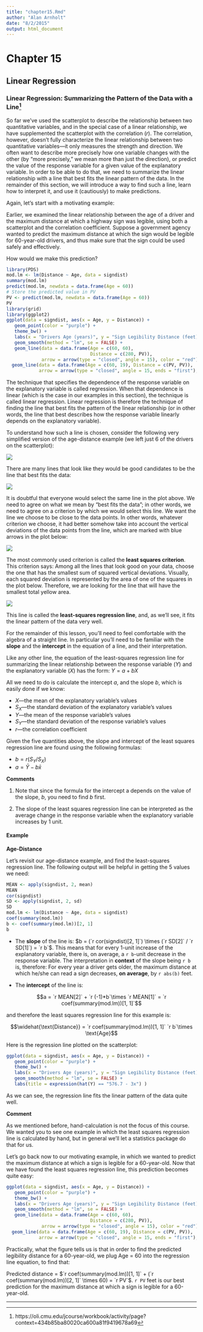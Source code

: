 ```yaml
---
title: "chapter15.Rmd"
author: "Alan Arnholt"
date: "8/2/2015"
output: html_document
---
```


# Chapter 15
## Linear Regression

### Linear Regression: Summarizing the Pattern of the Data with a Line^[https://oli.cmu.edu/jcourse/workbook/activity/page?context=434b85ba80020ca600a81f9419678a69]

So far we've used the scatterplot to describe the relationship between two quantitative variables, and in the special case of a linear relationship, we have supplemented the scatterplot with the correlation ($r$). The correlation, however, doesn't fully characterize the linear relationship between two quantitative variables—it only measures the strength and direction. We often want to describe more precisely how one variable changes with the other (by "more precisely," we mean more than just the direction), or predict the value of the response variable for a given value of the explanatory variable. In order to be able to do that, we need to summarize the linear relationship with a line that best fits the linear pattern of the data. In the remainder of this section, we will introduce a way to find such a line, learn how to interpret it, and use it (cautiously) to make predictions.

Again, let's start with a motivating example:

Earlier, we examined the linear relationship between the age of a driver and the maximum distance at which a highway sign was legible, using both a scatterplot and the correlation coefficient. Suppose a government agency wanted to predict the maximum distance at which the sign would be legible for 60-year-old drivers, and thus make sure that the sign could be used safely and effectively.

How would we make this prediction?

```r
library(PDS)
mod.lm <- lm(Distance ~ Age, data = signdist)
summary(mod.lm)
predict(mod.lm, newdata = data.frame(Age = 60))
# Store the predicted value in PV
PV <- predict(mod.lm, newdata = data.frame(Age = 60))
PV
library(grid)
library(ggplot2)
ggplot(data = signdist, aes(x = Age, y = Distance)) + 
   geom_point(color = "purple") +
   theme_bw() + 
   labs(x = "Drivers Age (years)", y = "Sign Legibility Distance (feet)") + 
   geom_smooth(method = "lm", se = FALSE) + 
   geom_line(data = data.frame(Age = c(60, 60), 
                               Distance = c(280, PV)), 
             arrow = arrow(type = "closed", angle = 15), color = "red") + 
  geom_line(data = data.frame(Age = c(60, 19), Distance = c(PV, PV)),
            arrow = arrow(type = "closed", angle = 15, ends = "first"), color = "red")
```

The technique that specifies the dependence of the response variable on the explanatory variable is called regression. When that dependence is linear (which is the case in our examples in this section), the technique is called linear regression. Linear regression is therefore the technique of finding the line that best fits the pattern of the linear relationship (or in other words, the line that best describes how the response variable linearly depends on the explanatory variable).

To understand how such a line is chosen, consider the following very simplified version of the age-distance example (we left just 6 of the drivers on the scatterplot):

![](./graphics/linear9.gif)

There are many lines that look like they would be good candidates to be the line that best fits the data:

![](./graphics/linear10.gif)

It is doubtful that everyone would select the same line in the plot above. We need to agree on what we mean by "best fits the data"; in other words, we need to agree on a criterion by which we would select this line. We want the line we choose to be close to the data points. In other words, whatever criterion we choose, it had better somehow take into account the vertical deviations of the data points from the line, which are marked with blue arrows in the plot below:

![](./graphics/linear11.gif)

The most commonly used criterion is called the **least squares criterion**. This criterion says: Among all the lines that look good on your data, choose the one that has the smallest sum of squared vertical deviations. Visually, each squared deviation is represented by the area of one of the squares in the plot below. Therefore, we are looking for the line that will have the smallest total yellow area.

![](./graphics/linear12.gif)

This line is called the **least-squares regression line**, and, as we'll see, it fits the linear pattern of the data very well.

For the remainder of this lesson, you'll need to feel comfortable with the algebra of a straight line. In particular you'll need to be familiar with the **slope** and the **intercept** in the equation of a line, and their interpretation.

Like any other line, the equation of the least-squares regression line for summarizing the linear relationship between the response variable ($Y$) and the explanatory variable ($X$) has the form: $Y = a + bX$

All we need to do is calculate the intercept $a$, and the slope $b$, which is easily done if we know:

* $X$—the mean of the explanatory variable's values
* $S_X$—the standard deviation of the explanatory variable's values
* $Y$—the mean of the response variable's values
* $S_Y$—the standard deviation of the response variable's values
* $r$—the correlation coefficient

Given the five quantities above, the slope and intercept of the least squares regression line are found using the following formulas:

* $b = r (S_Y/S_X)$
* $a = \bar{Y} -b\bar{x}$

**Comments**

1.  Note that since the formula for the intercept a depends on the value of the slope, $b$, you need to find $b$ first.

2.  The slope of the least squares regression line can be interpreted as the average change in the response variable when the explanatory variable increases by 1 unit.

#### Example

**Age-Distance**

Let's revisit our age-distance example, and find the least-squares regression line. The following output will be helpful in getting the 5 values we need:

```r
MEAN <- apply(signdist, 2, mean)
MEAN
cor(signdist)
SD <- apply(signdist, 2, sd)
SD
mod.lm <- lm(Distance ~ Age, data = signdist)
coef(summary(mod.lm))
b <- coef(summary(mod.lm))[2, 1]
b
```

* The **slope** of the line is: $b = (`r cor(signdist)[2, 1]`) \times (`r SD[2]` / `r SD[1]`) = `r b`$. This means that for every 1-unit increase of the explanatory variable, there is, on average, a `r b`-unit decrease in the response variable. The interpretation in **context** of the slope being `r b` is, therefore: For every year a driver gets older, the maximum distance at which he/she can read a sign decreases, **on average**, by `r abs(b)` feet.

* The **intercept** of the line is:

$$a = `r MEAN[2]` + `r (-1)*b`\times `r MEAN[1]` = `r coef(summary(mod.lm))[1, 1]`$$

and therefore the least squares regression line for this example is:

$$\widehat{\text{Distance}} = `r coef(summary(mod.lm))[1, 1]` `r b`\times \text{Age}$$

Here is the regression line plotted on the scatterplot:

```r
ggplot(data = signdist, aes(x = Age, y = Distance)) + 
   geom_point(color = "purple") +
   theme_bw() + 
   labs(x = "Drivers Age (years)", y = "Sign Legibility Distance (feet)") + 
   geom_smooth(method = "lm", se = FALSE) +
   labs(title = expression(hat(Y) == "576.7 - 3x") )
```

As we can see, the regression line fits the linear pattern of the data quite well.

**Comment**

As we mentioned before, hand-calculation is not the focus of this course. We wanted you to see one example in which the least squares regression line is calculated by hand, but in general we'll let a statistics package do that for us.

Let's go back now to our motivating example, in which we wanted to predict the maximum distance at which a sign is legible for a 60-year-old. Now that we have found the least squares regression line, this prediction becomes quite easy:

```r
ggplot(data = signdist, aes(x = Age, y = Distance)) + 
   geom_point(color = "purple") +
   theme_bw() + 
   labs(x = "Drivers Age (years)", y = "Sign Legibility Distance (feet)") + 
   geom_smooth(method = "lm", se = FALSE) + 
   geom_line(data = data.frame(Age = c(60, 60), 
                               Distance = c(280, PV)), 
             arrow = arrow(type = "closed", angle = 15), color = "red") + 
  geom_line(data = data.frame(Age = c(60, 19), Distance = c(PV, PV)),
            arrow = arrow(type = "closed", angle = 15, ends = "first"), color = "red")
```

Practically, what the figure tells us is that in order to find the predicted legibility distance for a 60-year-old, we plug Age = 60 into the regression line equation, to find that:

Predicted distance = $`r coef(summary(mod.lm))[1, 1]` + (`r coef(summary(mod.lm))[2, 1]` \times 60) = `r PV`$.
`r PV` feet is our best prediction for the maximum distance at which a sign is legible for a 60-year-old.


------------------------
